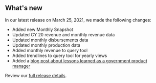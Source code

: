 ## What's new

In our latest release on March 25, 2021, we made the following changes:
- Added new <Link href="/fact-sheet" linkType="default">Monthly Snapshot</Link>
- Updated <Link href="/downloads/revenue" linkType="default"> CY 20 revenue and monthly revenue data</Link>
- Updated <Link href="/downloads/disbursements-by-month" linkType="default">monthly disbursements data</Link>
- Updated <Link href="/downloads/production-by-month" linkType="default">monthly production data</Link>
- Added <Link href="query-data/" linkType="default">monthly revenue to query tool</Link>
- Added <Link href="query-data/" linkType="default">trendlines to query tool for yearly views</Link>
- Added a [blog post about lessons learned as a government product manager](https://blog-nrrd.doi.gov)

Review our [full release details](https://github.com/ONRR/nrrd/releases).

